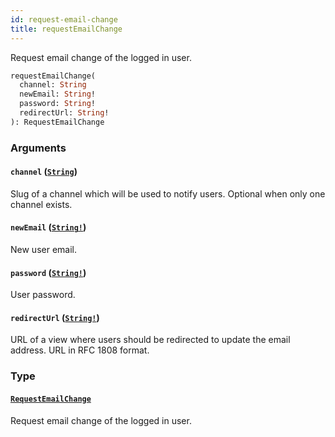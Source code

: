 ```yaml
---
id: request-email-change
title: requestEmailChange
---
```


Request email change of the logged in user.

```graphql
requestEmailChange(
  channel: String
  newEmail: String!
  password: String!
  redirectUrl: String!
): RequestEmailChange

```

### Arguments

#### `channel` ([`String`](/developer/api-reference/scalars/string))

Slug of a channel which will be used to notify users. Optional when only one channel exists.

#### `newEmail` ([`String!`](/developer/api-reference/scalars/string))

New user email.

#### `password` ([`String!`](/developer/api-reference/scalars/string))

User password.

#### `redirectUrl` ([`String!`](/developer/api-reference/scalars/string))

URL of a view where users should be redirected to update the email address. URL in RFC 1808 format.

### Type

#### [`RequestEmailChange`](/developer/api-reference/objects/request-email-change)

Request email change of the logged in user.
